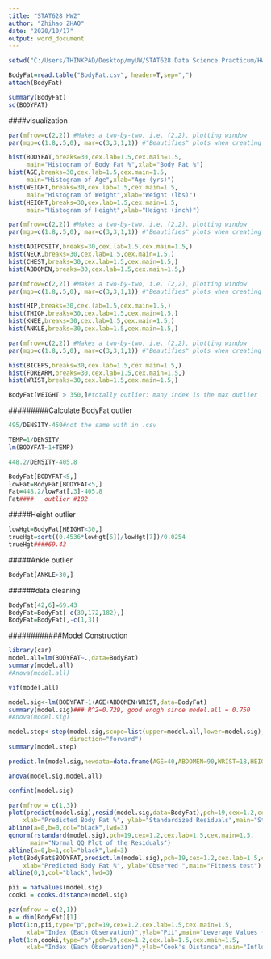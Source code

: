 ---
title: "STAT628 HW2"
author: "Zhihao ZHAO"
date: "2020/10/17"
output: word_document
---
```{r}
setwd("C:/Users/THINKPAD/Desktop/myUW/STAT628 Data Science Practicum/HW2")

BodyFat=read.table("BodyFat.csv", header=T,sep=",")
attach(BodyFat)
```

```{r}
summary(BodyFat)
sd(BODYFAT)
```




####visualization
```{r}
par(mfrow=c(2,2)) #Makes a two-by-two, i.e. (2,2), plotting window
par(mgp=c(1.8,.5,0), mar=c(3,3,1,1)) #"Beautifies" plots when creating multiple figures. Google this for more info.

hist(BODYFAT,breaks=30,cex.lab=1.5,cex.main=1.5,
     main="Histogram of Body Fat %",xlab="Body Fat %")
hist(AGE,breaks=30,cex.lab=1.5,cex.main=1.5,
     main="Histogram of Age",xlab="Age (yrs)")
hist(WEIGHT,breaks=30,cex.lab=1.5,cex.main=1.5,
     main="Histogram of Weight",xlab="Weight (lbs)")
hist(HEIGHT,breaks=30,cex.lab=1.5,cex.main=1.5,
     main="Histogram of Height",xlab="Height (inch)")

```


```{r}
par(mfrow=c(2,2)) #Makes a two-by-two, i.e. (2,2), plotting window
par(mgp=c(1.8,.5,0), mar=c(3,3,1,1)) #"Beautifies" plots when creating multiple figures. Google this for more info.

hist(ADIPOSITY,breaks=30,cex.lab=1.5,cex.main=1.5,)
hist(NECK,breaks=30,cex.lab=1.5,cex.main=1.5,)
hist(CHEST,breaks=30,cex.lab=1.5,cex.main=1.5,)
hist(ABDOMEN,breaks=30,cex.lab=1.5,cex.main=1.5,)

```

```{r}
par(mfrow=c(2,2)) #Makes a two-by-two, i.e. (2,2), plotting window
par(mgp=c(1.8,.5,0), mar=c(3,3,1,1)) #"Beautifies" plots when creating multiple figures. Google this for more info.

hist(HIP,breaks=30,cex.lab=1.5,cex.main=1.5,)
hist(THIGH,breaks=30,cex.lab=1.5,cex.main=1.5,)
hist(KNEE,breaks=30,cex.lab=1.5,cex.main=1.5,)
hist(ANKLE,breaks=30,cex.lab=1.5,cex.main=1.5,)
```

```{r}
par(mfrow=c(2,2)) #Makes a two-by-two, i.e. (2,2), plotting window
par(mgp=c(1.8,.5,0), mar=c(3,3,1,1)) #"Beautifies" plots when creating multiple figures. Google this for more info.

hist(BICEPS,breaks=30,cex.lab=1.5,cex.main=1.5,)
hist(FOREARM,breaks=30,cex.lab=1.5,cex.main=1.5,)
hist(WRIST,breaks=30,cex.lab=1.5,cex.main=1.5,)
```

```{r}
BodyFat[WEIGHT > 350,]#totally outlier: many index is the max outlier
```


#########Calculate BodyFat outlier
```{r}
495/DENSITY-450#not the same with in .csv
```

```{r}
TEMP=1/DENSITY
lm(BODYFAT~1+TEMP)
```

```{r}
448.2/DENSITY-405.8
```

```{r}
BodyFat[BODYFAT<5,]
lowFat=BodyFat[BODYFAT<5,]
Fat=448.2/lowFat[,3]-405.8
Fat####   outlier #182
```

#####Height outlier
```{r}
lowHgt=BodyFat[HEIGHT<30,]
trueHgt=sqrt((0.4536*lowHgt[5])/lowHgt[7])/0.0254
trueHgt####69.43
```

#####Ankle outlier
```{r}
BodyFat[ANKLE>30,]
```


######data cleaning
```{r}
BodyFat[42,6]=69.43
BodyFat=BodyFat[-c(39,172,182),]
BodyFat=BodyFat[,-c(1,3)]
```


############Model Construction
```{r}
library(car)
model.all=lm(BODYFAT~.,data=BodyFat)
summary(model.all)
#Anova(model.all)
```
```{r}
vif(model.all)
```

```{r}
model.sig<-lm(BODYFAT~1+AGE+ABDOMEN+WRIST,data=BodyFat)
summary(model.sig)### R^2=0.729, good enogh since model.all = 0.750
#Anova(model.sig)
```



```{r}
model.step<-step(model.sig,scope=list(upper=model.all,lower=model.sig),
                 direction="forward")
summary(model.step)
```

```{r}
predict.lm(model.sig,newdata=data.frame(AGE=40,ABDOMEN=90,WRIST=18,HEIGHT=70,CHEST=100,FOREARM=29,NECK=38),interval = "prediction", level= 0.95,se.fit=T)
```

```{r}
anova(model.sig,model.all)
```

```{r}
confint(model.sig)
```

```{r}
par(mfrow = c(1,3))
plot(predict(model.sig),resid(model.sig,data=BodyFat),pch=19,cex=1.2,cex.lab=1.5,cex.main=1.5,
    xlab="Predicted Body Fat %", ylab="Standardized Residuals",main="Standardized Residual Plot")
abline(a=0,b=0,col="black",lwd=3)
qqnorm(rstandard(model.sig),pch=19,cex=1.2,cex.lab=1.5,cex.main=1.5,
      main="Normal QQ Plot of the Residuals")
abline(a=0,b=1,col="black",lwd=3)
plot(BodyFat$BODYFAT,predict.lm(model.sig),pch=19,cex=1.2,cex.lab=1.5,cex.main=1.5,
    xlab="Predicted Body Fat %", ylab="Observed ",main="Fitness test")
abline(0,1,col="black",lwd=3)

```

```{r}
pii = hatvalues(model.sig)
cooki = cooks.distance(model.sig)

par(mfrow = c(2,1))
n = dim(BodyFat)[1]
plot(1:n,pii,type="p",pch=19,cex=1.2,cex.lab=1.5,cex.main=1.5,
     xlab="Index (Each Observation)",ylab="Pii",main="Leverage Values (Pii)")
plot(1:n,cooki,type="p",pch=19,cex=1.2,cex.lab=1.5,cex.main=1.5,
     xlab="Index (Each Observation)",ylab="Cook's Distance",main="Influence Values (Cook's Distance)")

```

























